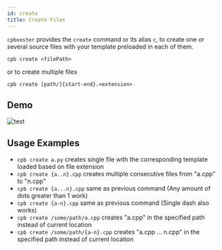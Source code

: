 ```yaml
---
id: create
title: Create Files
---
```



`cpbooster` provides the `create` command or its alias `c`, to create
one or several source files with your template preloaded in each
of them.

```text
cpb create <filePath>
```

or to create multiple files

```text
cpb create [path/]{start-end}.<extension>
```

## Demo

<div className="text--center">
  <img alt="test" src={useBaseUrl('/img/demos/create.gif')} />
</div>


## Usage Examples

 - `cpb create a.py` creates single file with the corresponding template loaded based on file extension
 - `cpb create {a..n}.cpp` creates multiple consecutive files from "a.cpp" to "n.cpp"
 - `cpb create {a...n}.cpp` same as previous command (Any amount of dots greater than 1 work)
 - `cpb create {a-n}.cpp` same as previous command (Single dash also works)
 - `cpb create /some/path/a.cpp` creates "a.cpp" in the specified path instead of current location
 - `cpb create /some/path/{a-n}.cpp` creates "a.cpp ... n.cpp" in the specified path instead of current location

